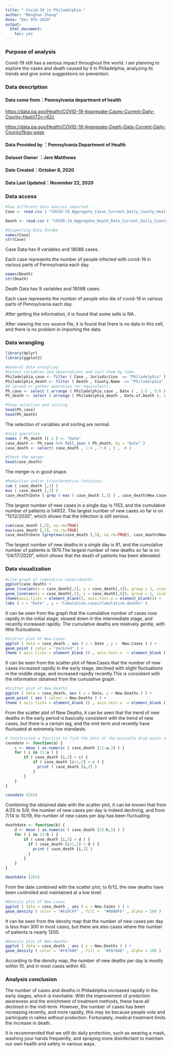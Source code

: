 ```yaml
---
title: " Covid-19 in Philadelphia "
author: "Menghan Zhang"
date: "Dec 8th 2020"
output: 
  html_document:
    toc: yes
---
```


### Purpose of analysis

Covid-19 still has a serious impact throughout the world. I am planning to explore the cases and death caused by it in Philadelphia, analyzing its trends and give some suggestions on prevention.

### Data description

#### Data come from：Pennsylvania department of health 

<https://data.pa.gov/Health/COVID-19-Aggregate-Cases-Current-Daily-County-Heal/j72v-r42c>

<https://data.pa.gov/Health/COVID-19-Aggregate-Death-Data-Current-Daily-County/fbgu-sqgp>

#### Data Provided by ：Pennsylvania Department of Health

#### Dataset Owner ：Jere Matthews

#### Date Created：October 8, 2020

#### Data Last Updated：November 22, 2020

### Data access

```r
#Two different data sources imported：
Case <- read.csv ( "COVID-19_Aggregate_Cases_Current_Daily_County_Health.csv", header=TRUE, sep=",")

Death <- read.csv ( "COVID-19_Aggregate_Death_Data_Current_Daily_County_Health.csv", header=TRUE, sep=",")
```

```r
#Inspecting Data Intake
names(Case)
str(Case)
```

Case Data has 9 variables and 18088 cases.

Each case represents the number of people infected with covid-19 in various parts of Pennsylvania each day.

```r
names(Death) 
str(Death) 
```

Death Data has 9 variables and 18088 cases.

Each case represents the number of people who die of covid-19 in various parts of Pennsylvania each day.

After getting the information, it is found that some sells is NA . 

After viewing the csv source file, it is found that there is no data in this cell, and there is no problem in importing the data.

### Data wrangling

```r
library(dplyr) 
library(ggplot2) 
```

```r
#General data wrangling
#Select variables and observations and sort them by time.
Philadelphia_case <- filter ( Case , Jurisdiction  == "Philadelphia" )
Philadelphia_death <- filter ( Death , County.Name  == "Philadelphia" )
#A spread or gather operation (or equivalent):
Ph_case <- select ( arrange ( Philadelphia_case , Date ) , 1:3 , 5:6 )
Ph_death <- select ( arrange ( Philadelphia_death , Date.of.Death ), 1:3 , 5:6 )
```

```r
#View selection and sorting.
head(Ph_case)
head(Ph_death)
```

The selection of variables and sorting are normal.

```r
#Join operation
names ( Ph_death )[ 2 ] <- "Date" 
case_death <- Ph_case %>% full_join ( Ph_death, by = "Date" )
case_death <- select( case_death , 1:4 , 7:8 , 5 , -6 )
```

```r
#Check the merger
head(case_death)
```

The merger is in good shape.

```r
#Reduction and/or transformation functions:
sum ( case_death [,3] )
max ( case_death [,3] )
case_death$Date [ grep ( max ( case_death [,3] ) , case_death$New.Cases ) ]
```

The largest number of new cases in a single day is 1153, and the cumulative number of patients is 54932. The largest number of new cases so far is on "11/12/2020", which shows that the  infection is still serious.

```r
sum(case_death [,5], na.rm=TRUE)
max(case_death [,5], na.rm=TRUE)
case_death$Date [grep(max(case_death [,5], na.rm=TRUE), case_death$New.Deaths)]
```

The largest number of new deaths in a single day is 61, and the cumulative number of patients is 1979.The largest number of new deaths so far is on "04/17/2020", which shows that the death of patients has been alleviated.

### Data visualization

```r
#Line graph of cumulative cases/deaths
ggplot(case_death) +
geom_line(aes(x = case_death[,2], y = case_death[,4]), group = 1, size = 1.5, color="red") +
geom_line(aes(x = case_death[,2], y = case_death[,6]), group = 1, size = 1.5, color="green") +
theme(axis.ticks = element_blank(), axis.text.x = element_blank()) + 
labs ( x = "Date" , y = "Cumulative.cases/Cumulative.deaths" )
```

It can be seen from the graph that the cumulative number of cases rose rapidly in the initial stage, slowed down in the intermediate stage, and recently increased rapidly. The cumulative deaths are relatively gentle, with little fluctuations.

```r
#Scatter plot of New.Cases
ggplot ( data = case_death , aes ( x = Date , y =  New.Cases ) ) +  
geom_point ( color = "darkred" ) +
theme ( axis.ticks = element_blank () , axis.text.x  = element_blank () )
```

It can be seen from the scatter plot of New.Cases that the number of new cases increased rapidly in the early stage, declined with slight fluctuations in the middle stage, and increased rapidly recently.This is consistent with the information obtained from the cumulative graph.

```r
#Scatter plot of New.Deaths
ggplot ( data = case_death, aes ( x = Date, y = New.Deaths ) ) +  
geom_point ( aes ( colour = New.Deaths ) ) +
theme ( axis.ticks = element_blank () , axis.text.x  = element_blank () )
```

From the scatter plot of New Deaths, it can be seen that the trend of new deaths in the early period is basically consistent with the trend of new cases, but there is a certain lag, and the mid-term and recently have fluctuated at extremely low standards.

```r
# Constructed a function to find the date of the possible drop point in the graph.
casedate <- function(a) {
    c <- mean ( as.numeric ( case_death [11:a,3] ) )
    for ( i in 11:a ) {
        if ( case_death [i,3] > c) {
            if ( case_death [i+1,3] < c ) {
              print ( case_death [i,2] )
            }
        }
    }
}

casedate (265)
```

Combining the obtained date with the scatter plot, it can be known that from 4/25 to 5/9, the number of new cases per day is indeed declining, and from 7/14 to 10/19, the number of new cases per day has been fluctuating.

```r
deathdate <- function(b) {
    d <- mean ( as.numeric ( case_death [23:b,5] ) )
    for ( i in 23:b ) {
        if ( case_death [i,5] > d ) {
          if ( case_death [i+1,5] < d ) {
            print ( case_death [i,2] )
          }
        }
    }
}

deathdate (265)
```

From the date combined with the scatter plot, to 6/12, the new deaths have been controlled and maintained at a low level.

```r
#Density plot of New.cases
ggplot ( data = case_death , aes ( x = New.Cases ) ) + 
geom_density ( color = "#619CFF" , fill =  "#00B0F6" , alpha = 100 )
```

It can be seen from the density map that the number of new cases per day is less than 300 in most cases, but there are also cases where the number of patients is nearly 1200.

```r
#Density plot of New.deaths
ggplot ( data = case_death , aes ( x = New.Deaths ) ) +
geom_density ( color = "#F8766D" , fill =  "#F8766D" , alpha = 100 )
```

According to the density map, the number of new deaths per day is mostly within 10, and in most cases within 40.

### Analysis conclusion

The number of cases and deaths in Philadelphia increased rapidly in the early stages, which is inevitable. With the improvement of protection awareness and the enrichment of treatment methods, these have all declined in the mid-term. However, the number of cases has been increasing recently, and more rapidly, this may be because people vote and participate in rallies without protection. Fortunately, medical treatment limits the increase in death.

It is recommended that we still do daily protection, such as wearing a mask, washing your hands frequently, and spraying more disinfectant to maintain our own health and safety in various ways.

